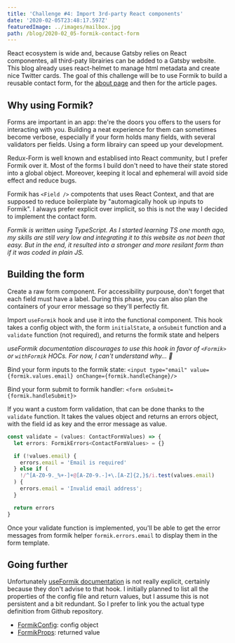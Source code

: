 ```yaml
---
title: 'Challenge #4: Import 3rd-party React components'
date: '2020-02-05T23:48:17.597Z'
featuredImage: ../images/mailbox.jpg
path: /blog/2020-02_05-formik-contact-form
---
```

React ecosystem is wide and, because Gatsby relies on React componentes, all third-paty librairies can be added to a Gatsby website.
This blog already uses react-helmet to manage html metadata and create nice Twitter cards. The goal of this challenge will be to use Formik to build a reusable contact form, for the [about page](/about) and then for the article pages.

## Why using Formik?

Forms are important in an app: the're the doors you offers to the users for interacting with you. Building a neat experience for them can sometimes become verbose, especially if your form holds many fields, with several validators per fields. Using a form librairy can speed up your development.

Redux-Form is well known and establised into React community, but I prefer Formik over it. Most of the forms I build don't need to have their state stored into a global object. Moreover, keeping it local and ephemeral will avoid side effect and reduce bugs.

Formik has `<Field />` compotents that uses React Context, and that are supposed to reduce boilerplate by "automagically hook up inputs to Formik". I always prefer explicit over implicit, so this is not the way I decided to implement the contact form.

_Formik is written using TypeScript. As I started learning TS one month ago, my skills are still very low and integrating it to this website as not been that easy. But in the end, it resulted into a stronger and more resilant form than if it was coded in plain JS._

## Building the form

Create a raw form component. For accessibility purpouse, don't forget that each field must have a label. During this phase, you can also plan the containers of your error message so they'll perfectly fit.

Import `useFormik` hook and use it into the functional component. This hook takes a config object with, the form `initialState`, a `onSubmit` function and a `validate` function (not required), and returns the formik state and helpers

_useFormik documentation discourages to use this hook in favor of `<Formik>` or `withFormik` HOCs. For now, I can't understand why... 🤔_

Bind your form inputs to the formik state: `<input type="email" value={formik.values.email} onChange={formik.handleChange}/>`

Bind your form submit to formik handler: `<form onSubmit={formik.handleSubmit}>`

If you want a custom form validation, that can be done thanks to the `validate` function. It takes the values object and returns an errors object, with the field id as key and the error message as value.

```typescript
const validate = (values: ContactFormValues) => {
  let errors: FormikErrors<ContactFormValues> = {}

  if (!values.email) {
    errors.email = 'Email is required'
  } else if (
    !/^[A-Z0-9._%+-]+@[A-Z0-9.-]+\.[A-Z]{2,}$/i.test(values.email)
  ) {
    errors.email = 'Invalid email address';
  }

  return errors
}
```

Once your validate function is implemented, you'll be able to get the error messages from formik helper `formik.errors.email` to display them in the form template.

## Going further

Unfortunately [useFormik documentation](https://jaredpalmer.com/formik/docs/api/useFormik) is not really explicit, certainly because they don't advise to that hook.  I initially planned to list all the properties of the config file and return values, but I assume this is not persistent and a bit redundant. So I prefer to link you the actual type definition from Github repository.

- [FormikConfig](https://github.com/jaredpalmer/formik/blob/master/packages/formik/src/types.tsx#L162): config object
- [FormikProps](https://github.com/jaredpalmer/formik/blob/master/packages/formik/src/types.tsx#L228): returned value

